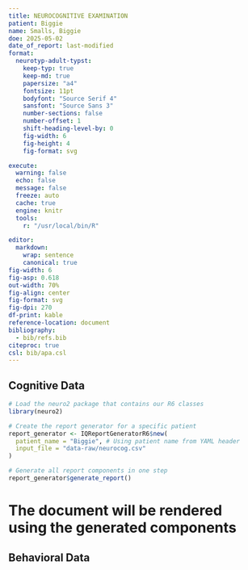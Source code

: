 ```yaml
---
title: NEUROCOGNITIVE EXAMINATION
patient: Biggie
name: Smalls, Biggie
doe: 2025-05-02
date_of_report: last-modified
format:
  neurotyp-adult-typst:
    keep-typ: true
    keep-md: true
    papersize: "a4"
    fontsize: 11pt
    bodyfont: "Source Serif 4"
    sansfont: "Source Sans 3"
    number-sections: false
    number-offset: 1
    shift-heading-level-by: 0
    fig-width: 6
    fig-height: 4
    fig-format: svg

execute:
  warning: false
  echo: false
  message: false
  freeze: auto
  cache: true
  engine: knitr
  tools:
    r: "/usr/local/bin/R"

editor:
  markdown:
    wrap: sentence
    canonical: true
fig-width: 6
fig-asp: 0.618
out-width: 70%
fig-align: center
fig-format: svg
fig-dpi: 270
df-print: kable
reference-location: document
bibliography:
  - bib/refs.bib
citeproc: true
csl: bib/apa.csl
---
```


## Cognitive Data

```r
# Load the neuro2 package that contains our R6 classes
library(neuro2)

# Create the report generator for a specific patient
report_generator <- IQReportGeneratorR6$new(
  patient_name = "Biggie", # Using patient name from YAML header
  input_file = "data-raw/neurocog.csv"
)

# Generate all report components in one step
report_generator$generate_report()
```

# The document will be rendered using the generated components

## Behavioral Data
